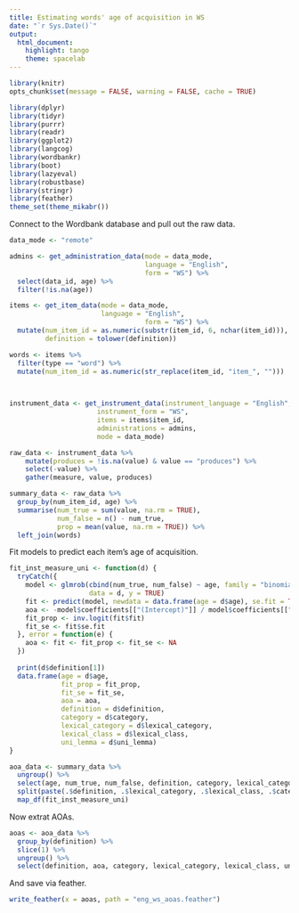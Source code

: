 ```yaml
---
title: Estimating words' age of acquisition in WS
date: "`r Sys.Date()`"
output:
  html_document:
    highlight: tango
    theme: spacelab
---
```


```r
library(knitr)
opts_chunk$set(message = FALSE, warning = FALSE, cache = TRUE)
```

```r
library(dplyr)
library(tidyr)
library(purrr)
library(readr)
library(ggplot2)
library(langcog)
library(wordbankr)
library(boot)
library(lazyeval)
library(robustbase)
library(stringr)
library(feather)
theme_set(theme_mikabr())
```

Connect to the Wordbank database and pull out the raw data.
```r
data_mode <- "remote"

admins <- get_administration_data(mode = data_mode, 
                                  language = "English", 
                                  form = "WS") %>%
  select(data_id, age) %>%
  filter(!is.na(age))

items <- get_item_data(mode = data_mode, 
                       language = "English", 
                                  form = "WS") %>%
  mutate(num_item_id = as.numeric(substr(item_id, 6, nchar(item_id))),
         definition = tolower(definition))

words <- items %>%
  filter(type == "word") %>%
  mutate(num_item_id = as.numeric(str_replace(item_id, "item_", ""))) 


  
instrument_data <- get_instrument_data(instrument_language = "English",
                      instrument_form = "WS",
                      items = items$item_id,
                      administrations = admins, 
                      mode = data_mode) 

raw_data <- instrument_data %>%
    mutate(produces = !is.na(value) & value == "produces") %>%
    select(-value) %>%
    gather(measure, value, produces) 

summary_data <- raw_data %>%
  group_by(num_item_id, age) %>%
  summarise(num_true = sum(value, na.rm = TRUE),
            num_false = n() - num_true,
            prop = mean(value, na.rm = TRUE)) %>%
  left_join(words) 
```

Fit models to predict each item's age of acquisition.

```r
fit_inst_measure_uni <- function(d) {
  tryCatch({
    model <- glmrob(cbind(num_true, num_false) ~ age, family = "binomial",
                    data = d, y = TRUE)
    fit <- predict(model, newdata = data.frame(age = d$age), se.fit = TRUE)
    aoa <- -model$coefficients[["(Intercept)"]] / model$coefficients[["age"]]
    fit_prop <- inv.logit(fit$fit)
    fit_se <- fit$se.fit
  }, error = function(e) {
    aoa <- fit <- fit_prop <- fit_se <- NA
  })
  
  print(d$definition[1])
  data.frame(age = d$age, 
             fit_prop = fit_prop, 
             fit_se = fit_se,
             aoa = aoa, 
             definition = d$definition, 
             category = d$category, 
             lexical_category = d$lexical_category, 
             lexical_class = d$lexical_class,
             uni_lemma = d$uni_lemma)
}

aoa_data <- summary_data %>% 
  ungroup() %>%
  select(age, num_true, num_false, definition, category, lexical_category, lexical_class, uni_lemma) %>%
  split(paste(.$definition, .$lexical_category, .$lexical_class, .$category, .$uni_lemma)) %>%
  map_df(fit_inst_measure_uni)
```

Now extrat AOAs.

```r
aoas <- aoa_data %>%
  group_by(definition) %>%
  slice(1) %>%
  ungroup() %>%
  select(definition, aoa, category, lexical_category, lexical_class, uni_lemma)
```

And save via feather. 

```r
write_feather(x = aoas, path = "eng_ws_aoas.feather")
```



